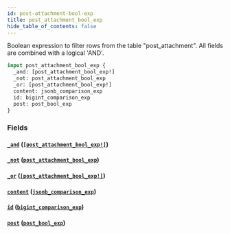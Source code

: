 ```yaml
---
id: post-attachment-bool-exp
title: post_attachment_bool_exp
hide_table_of_contents: false
---
```



Boolean expression to filter rows from the table "post_attachment". All fields are combined with a logical 'AND'.

```graphql
input post_attachment_bool_exp {
  _and: [post_attachment_bool_exp!]
  _not: post_attachment_bool_exp
  _or: [post_attachment_bool_exp!]
  content: jsonb_comparison_exp
  id: bigint_comparison_exp
  post: post_bool_exp
}
```


### Fields

#### [`_and`](#) ([`[post_attachment_bool_exp!]`](../inputs/post-attachment-bool-exp))




#### [`_not`](#) ([`post_attachment_bool_exp`](../inputs/post-attachment-bool-exp))




#### [`_or`](#) ([`[post_attachment_bool_exp!]`](../inputs/post-attachment-bool-exp))




#### [`content`](#) ([`jsonb_comparison_exp`](../inputs/jsonb-comparison-exp))




#### [`id`](#) ([`bigint_comparison_exp`](../inputs/bigint-comparison-exp))




#### [`post`](#) ([`post_bool_exp`](../inputs/post-bool-exp))






